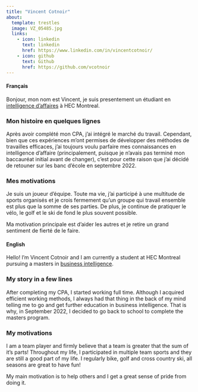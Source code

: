 ```yaml
---
title: "Vincent Cotnoir"
about: 
  template: trestles
  image: VZ_05485.jpg
  links:
    - icon: linkedin
      text: linkedin
      href: https://www.linkedin.com/in/vincentcotnoir/
    - icon: github
      text: Github
      href: https://github.com/vcotnoir
---
```


::: column-body-outset
::: panel-tabset
#### Français

Bonjour, mon nom est Vincent, je suis presentement un étudiant en [intelligence d'affaires](https://www.hec.ca/programmes/maitrises/maitrise-intelligence-affaires/) à HEC Montreal.

### Mon histoire en quelques lignes

Après avoir complété mon CPA, j'ai intégré le marché du travail. Cependant, bien que ces expériences m'ont permises de développer des méthodes de travailles efficaces, j'ai toujours voulu parfaire mes connaissances en intelligence d'affaire (principalement, puisque je n'avais pas terminé mon baccauréat initial avant de changer), c'est pour cette raison que j'ai décidé de retouner sur les banc d'école en septembre 2022.

### Mes motivations

Je suis un joueur d'équipe. Toute ma vie, j'ai participé à une multitude de sports organisés et je crois fermement qu'un groupe qui travail ensemble est plus que la somme de ses parties. De plus, je continue de pratiquer le vélo, le golf et le ski de fond le plus souvent possible.

Ma motivation principale est d'aider les autres et je retire un grand sentiment de fierté de le faire.

#### English

Hello! l'm Vincent Cotnoir and I am currently a student at HEC Montreal pursuing a masters in [business intelligence](https://www.hec.ca/programmes/maitrises/maitrise-intelligence-affaires/).

### My story in a few lines

After completing my CPA, I started working full time. Although I acquired efficient working methods, I always had that thing in the back of my mind telling me to go and get further education in business intelligence. That is why, in September 2022, I decided to go back to school to complete the masters program.


### My motivations

I am a team player and firmly believe that a team is greater that the sum of it's parts! Throughout my life, I participated in multiple team sports and they are still a good part of my life. I regularly bike, golf and cross country ski, all seasons are great to have fun!

My main motivation is to help others and I get a great sense of pride from doing it.

:::
:::
